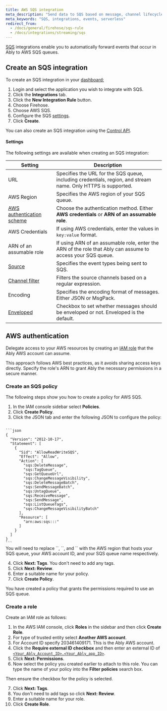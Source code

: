 ```yaml
---
title: AWS SQS integration
meta_description: "Send data to SQS based on message, channel lifecycle, channel occupancy, and presence events."
meta_keywords: "SQS, integrations, events, serverless"
redirect_from:
  - /docs/general/firehose/sqs-rule
  - /docs/integrations/streaming/sqs
---
```


[SQS](https://aws.amazon.com/sqs) integrations enable you to automatically forward events that occur in Ably to AWS SQS queues.

## Create an SQS integration <a id="create"/>

To create an SQS integration in your [dashboard:](https://ably.com/dashboard/any)

1. Login and select the application you wish to integrate with SQS.
2. Click the **Integrations** tab.
3. Click the **New Integration Rule** button.
4. Choose Firehose.
5. Choose AWS SQS.
6. Configure the SQS [settings](#settings).
7. Click **Create**.

You can also create an SQS integration using the [Control API](/docs/platform/account/control-api).

#### Settings <a id="settings"/>

The following settings are available when creating an SQS integration:

| Setting | Description |
| ------- | ----------- |
| URL | Specifies the URL for the SQS queue, including credentials, region, and stream name. Only HTTPS is supported. |
| AWS Region  | Specifies the AWS region of your SQS queue. |
| [AWS authentication scheme](#auth) | Choose the authentication method. Either **AWS credentials** or **ARN of an assumable role**. |
| AWS Credentials | If using AWS credentials, enter the values in `key:value` format. |
| ARN of an assumable role | If using ARN of an assumable role, enter the ARN of the role that Ably can assume to access your SQS queue. |
| [Source](/docs/integrations/streaming#sources) | Specifies the event types being sent to SQS. |
| [Channel filter](/docs/integrations/streaming#filter) | Filters the source channels based on a regular expression. |
| Encoding | Specifies the encoding format of messages. Either JSON or MsgPack. |
| [Enveloped](/docs/integrations/streaming#enveloped) | Checkbox to set whether messages should be enveloped or not. Enveloped is the default. |

## AWS authentication <a id="auth"/>

Delegate access to your AWS resources by creating an [IAM role](https://docs.aws.amazon.com/IAM/latest/UserGuide/id_roles.html) that the Ably AWS account can assume.

This approach follows AWS best practices, as it avoids sharing access keys directly. Specify the role's ARN to grant Ably the necessary permissions in a secure manner.

### Create an SQS policy <a id="sqs"/>

The following steps show you how to create a policy for AWS SQS.

1. In the IAM console sidebar select **Policies**.
2. Click **Create Policy**.
3. Click the JSON tab and enter the following JSON to configure the policy:

<Code>
```json
{
  "Version": "2012-10-17",
  "Statement": [
    {
      "Sid": "AllowReadWriteSQS",
      "Effect": "Allow",
      "Action": [
        "sqs:DeleteMessage",
        "sqs:TagQueue",
        "sqs:GetQueueUrl",
        "sqs:ChangeMessageVisibility",
        "sqs:DeleteMessageBatch",
        "sqs:SendMessageBatch",
        "sqs:UntagQueue",
        "sqs:ReceiveMessage",
        "sqs:SendMessage",
        "sqs:ListQueueTags",
        "sqs:ChangeMessageVisibilityBatch"
      ],
      "Resource": [
        "arn:aws:sqs:<YOUR_AWS_REGION>:<YOUR_AWS_ACCOUNT>:<YOUR_QUEUE_NAME>"
      ]
    }
  ]
}
```
</Code>

<Aside data-type='note'>
You will need to replace `<YOUR_AWS_REGION>`, `<YOUR_AWS_ACCOUNT>`, and `<YOUR_QUEUE_NAME>` with the AWS region that hosts your SQS queue, your AWS account ID, and your SQS queue name respectively.
</Aside>

4. Click **Next: Tags**. You don't need to add any tags.
5. Click **Next: Review**.
6. Enter a suitable name for your policy.
7. Click **Create Policy**.

You have created a policy that grants the permissions required to use an SQS queue.

### Create a role <a id="role"/>

Create an IAM role as follows:

1. In the AWS IAM console, click **Roles** in the sidebar and then click **Create Role**.
2. For type of trusted entity select **Another AWS account**.
3. For Account ID specify 203461409171. This is the Ably AWS account.
4. Click the **Require external ID checkbox** and then enter an external ID of [`<Your_Ably_Account_ID>.<Your_Ably_app_ID>`](/docs/platform/account/control-api#ids).
5. Click **Next: Permissions**.
6. Now select the policy you created earlier to attach to this role. You can type the name of your policy into the **Filter policies** search box.

Then ensure the checkbox for the policy is selected.

7. Click **Next: Tags**.
8. You don't need to add tags so click **Next: Review**.
9. Enter a suitable name for your role.
10. Click **Create Role**.
